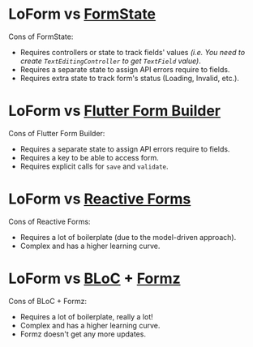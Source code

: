 # LoForm vs [FormState](https://api.flutter.dev/flutter/widgets/FormState-class.html)

Cons of FormState:

- Requires controllers or state to track fields' values _(i.e. You need to create `TextEditingController` to get `TextField` value)_.
- Requires a separate state to assign API errors require to fields.
- Requires extra state to track form's status (Loading, Invalid, etc.).

# LoForm vs [Flutter Form Builder](https://pub.dev/packages/flutter_form_builder)

Cons of Flutter Form Builder:

- Requires a separate state to assign API errors require to fields.
- Requires a key to be able to access form.
- Requires explicit calls for `save` and `validate`.

# LoForm vs [Reactive Forms](https://pub.dev/packages/reactive_forms)

Cons of Reactive Forms:

- Requires a lot of boilerplate (due to the model-driven approach).
- Complex and has a higher learning curve.

# LoForm vs [BLoC](https://bloclibrary.dev/) + [Formz](https://pub.dev/packages/formz)

Cons of BLoC + Formz:

- Requires a lot of boilerplate, really a lot!
- Complex and has a higher learning curve.
- Formz doesn't get any more updates.